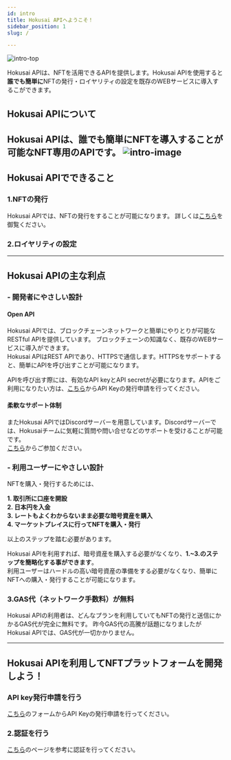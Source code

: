 ```yaml
---
id: intro
title: Hokusai APIへようこそ！
sidebar_position: 1
slug: /

---
```



![intro-top](../assets/intro-top.png)


Hokusai APIは、NFTを活用できるAPIを提供します。Hokusai APIを使用すると**誰でも簡単に**NFTの発行・ロイヤリティの設定を既存のWEBサービスに導入するこができます。
## Hokusai APIについて
  
Hokusai APIは、誰でも簡単にNFTを導入することが可能なNFT専用のAPIです。
![intro-image](../assets/intro-image.png)  
--- 
## Hokusai APIでできること
### 1.NFTの発行
Hokusai APIでは、NFTの発行をすることが可能になります。
詳しくは[こちら](/nft/mint-nft)を御覧ください。
### 2.ロイヤリティの設定
--- 
## Hokusai APIの主な利点
### - 開発者にやさしい設計
#### Open API
Hokusai APIでは、ブロックチェーンネットワークと簡単にやりとりが可能なRESTful APIを提供しています。
ブロックチェーンの知識なく、既存のWEBサービスに導入ができます。  
Hokusai APIはREST APIであり、HTTPSで通信します。HTTPSをサポートすると、簡単にAPIを呼び出すことが可能になります。

APIを呼び出す際には、有効なAPI keyとAPI secretが必要になります。APIをご利用になりたい方は、[こちら](https://hokusai.app/pre-register)からAPI Keyの発行申請を行ってください。

#### 柔軟なサポート体制
またHokusai APIではDiscordサーバーを用意しています。Discordサーバーでは、Hokusaiチームに気軽に質問や問い合せなどのサポートを受けることが可能です。  
[こちら](https://discord.gg/34fmuE25G2)からご参加ください。

### - 利用ユーザーにやさしい設計
NFTを購入・発行するためには、

**1. 取引所に口座を開設**  
**2. 日本円を入金**  
**3. レートもよくわからないまま必要な暗号資産を購入**  
**4. マーケットプレイスに行ってNFTを購入・発行**  

以上のステップを踏む必要があります。

Hokusai APIを利用すれば、暗号資産を購入する必要がなくなり、**1.~3.のステップを簡略化する事ができます**。  
利用ユーザーはハードルの高い暗号資産の準備をする必要がなくなり、簡単にNFTへの購入・発行することが可能になります。

### 3.GAS代（ネットワーク手数料）が無料
Hokusai APIの利用者は、どんなプランを利用していてもNFTの発行と送信にかかるGAS代が完全に無料です。
昨今GAS代の高騰が話題になりましたがHokusai APIでは、GAS代が一切かかりません。

--- 

## Hokusai APIを利用してNFTプラットフォームを開発しよう！
### API key発行申請を行う
[こちら](https://hokusai.app/pre-register)のフォームからAPI Keyの発行申請を行ってください。
### 2.認証を行う
[こちら](/authentication)のページを参考に認証を行ってください。
